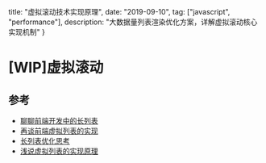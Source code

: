  title: "虚拟滚动技术实现原理",
  date: "2019-09-10",
  tag: ["javascript", "performance"],
  description: "大数据量列表渲染优化方案，详解虚拟滚动核心实现机制"
}

# [WIP]虚拟滚动


## 参考

- [聊聊前端开发中的长列表](https://zhuanlan.zhihu.com/p/26022258)
- [再谈前端虚拟列表的实现](https://zhuanlan.zhihu.com/p/34585166)
- [长列表优化思考](https://github.com/zhongxia245/blog/issues/97)
- [浅说虚拟列表的实现原理](https://github.com/dwqs/blog/issues/70)